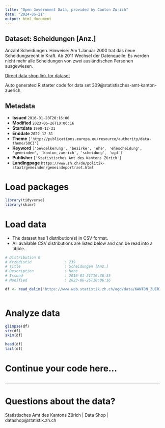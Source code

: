 ```yaml
---
title: "Open Government Data, provided by Canton Zurich"
date: "2024-06-21"
output: html_document
---
```


## Dataset: Scheidungen [Anz.]

Anzahl Scheidungen. Hinweise: Am 1.Januar 2000 trat das neue Scheidungsrecht in Kraft. Ab 2011 Wechsel der Datenquelle: Es werden nicht mehr alle Scheidungen von zwei ausländischen Personen ausgewiesen.

[Direct data shop link for dataset](https://www.zh.ch/de/politik-staat/statistik-daten/datenkatalog.html#/datasets/309@statistisches-amt-kanton-zuerich)

Auto generated R starter code for data set 309@statistisches-amt-kanton-zuerich.

## Metadata

- **Issued** `2016-01-20T20:16:00`
- **Modified** `2023-06-26T10:06:16`
- **Startdate** `1990-12-31`
- **Enddate** `2022-12-31`
- **Theme** `['http://publications.europa.eu/resource/authority/data-theme/SOCI']`
- **Keyword** `['bevoelkerung', 'bezirke', 'ehe', 'ehescheidung', 'gemeinden', 'kanton_zuerich', 'scheidung', 'ogd']`
- **Publisher** `['Statistisches Amt des Kantons Zürich']`
- **Landingpage** `https://www.zh.ch/de/politik-staat/gemeinden/gemeindeportraet.html`


# Load packages

```r

library(tidyverse)
library(skimr)

```

# Load data

-   The dataset has 1 distribution(s) in CSV format.
-   All available CSV distributions are listed below and can be read into a tibble.

```r

# Distribution 0
# Ktzhdistid               : 239
# Title                    : Scheidungen [Anz.]
# Description              : None
# Issued                   : 2016-01-21T16:30:35
# Modified                 : 2023-06-26T10:06:16

df <- read_delim('https://www.web.statistik.zh.ch/ogd/data/KANTON_ZUERICH_447.csv')



```

# Analyze data

```r

glimpse(df)
str(df)
skim(df)

head(df)
tail(df)

```

# Continue your code here...

```r

```

------------------------------------------------------------------------

# Questions about the data?

Statistisches Amt des Kantons Zürich | Data Shop | datashop@statistik.zh.ch
